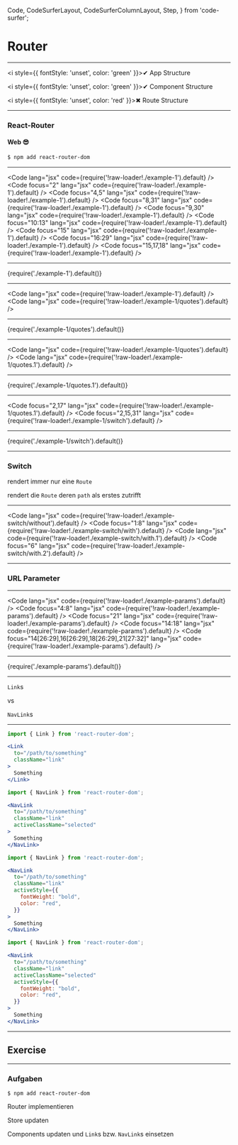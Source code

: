 
  Code,
  CodeSurferLayout,
  CodeSurferColumnLayout,
  Step,
} from 'code-surfer';


# Router

---

<Appear>

<i style={{ fontStyle: 'unset', color: 'green' }}>✔</i> App Structure

<i style={{ fontStyle: 'unset', color: 'green' }}>✔</i> Component Structure

<i style={{ fontStyle: 'unset', color: 'red' }}>✖</i> Route Structure

</Appear>

---

### React-Router

<Appear>

#### Web 😎

<div>

```bash
$ npm add react-router-dom
```

</div>

</Appear>

---

<CodeSurferLayout>

<Code lang="jsx" code={require('!raw-loader!./example-1').default} />
<Code focus="2" lang="jsx" code={require('!raw-loader!./example-1').default} />
<Code focus="4,5" lang="jsx" code={require('!raw-loader!./example-1').default} />
<Code focus="8,31" lang="jsx" code={require('!raw-loader!./example-1').default} />
<Code focus="9,30" lang="jsx" code={require('!raw-loader!./example-1').default} />
<Code focus="10:13" lang="jsx" code={require('!raw-loader!./example-1').default} />
<Code focus="15" lang="jsx" code={require('!raw-loader!./example-1').default} />
<Code focus="16:29" lang="jsx" code={require('!raw-loader!./example-1').default} />
<Code focus="15,17,18" lang="jsx" code={require('!raw-loader!./example-1').default} />

</CodeSurferLayout>

---

<div style={{ width: '50vw', transform: 'scale(1.5)' }}>
{require('./example-1').default()}
</div>

---

<CodeSurferLayout>

<Code lang="jsx" code={require('!raw-loader!./example-1').default} />
<Code lang="jsx" code={require('!raw-loader!./example-1/quotes').default} />

</CodeSurferLayout>

---

<div style={{ width: '50vw', transform: 'scale(1.5)' }}>
{require('./example-1/quotes').default()}
</div>

---

<CodeSurferLayout>

<Code lang="jsx" code={require('!raw-loader!./example-1/quotes').default} />
<Code lang="jsx" code={require('!raw-loader!./example-1/quotes.1').default} />

</CodeSurferLayout>

---

<div style={{ width: '50vw', transform: 'scale(1.5)' }}>
{require('./example-1/quotes.1').default()}
</div>

---

<CodeSurferLayout>

<Code focus="2,17" lang="jsx" code={require('!raw-loader!./example-1/quotes.1').default} />
<Code focus="2,15,31" lang="jsx" code={require('!raw-loader!./example-1/switch').default} />

</CodeSurferLayout>

---

<div style={{ width: '50vw', transform: 'scale(1.5)' }}>
{require('./example-1/switch').default()}
</div>

---

### Switch

<Appear>

rendert immer nur eine `Route`

rendert die `Route` deren `path` als erstes zutrifft

</Appear>

---

<CodeSurferLayout>

<Code lang="jsx" code={require('!raw-loader!./example-switch/without').default} />
<Code focus="1:8" lang="jsx" code={require('!raw-loader!./example-switch/with').default} />
<Code lang="jsx" code={require('!raw-loader!./example-switch/with.1').default} />
<Code focus="6" lang="jsx" code={require('!raw-loader!./example-switch/with.2').default} />

</CodeSurferLayout>

---

### URL Parameter

---

<CodeSurferLayout>

<Code lang="jsx" code={require('!raw-loader!./example-params').default} />
<Code focus="4:8" lang="jsx" code={require('!raw-loader!./example-params').default} />
<Code focus="21" lang="jsx" code={require('!raw-loader!./example-params').default} />
<Code focus="14:18" lang="jsx" code={require('!raw-loader!./example-params').default} />
<Code focus="14[26:29],16[26:29],18[26:29],21[27:32]" lang="jsx" code={require('!raw-loader!./example-params').default} />

</CodeSurferLayout>

---

<div>
  {require('./example-params').default()}
</div>

---

`Link`s

vs

`NavLink`s

---

<CodeSurferLayout>

```jsx
import { Link } from 'react-router-dom';

<Link
  to="/path/to/something"
  className="link"
>
  Something
</Link>
```

```jsx
import { NavLink } from 'react-router-dom';

<NavLink
  to="/path/to/something"
  className="link"
  activeClassName="selected"
>
  Something
</NavLink>
```

```jsx
import { NavLink } from 'react-router-dom';

<NavLink
  to="/path/to/something"
  className="link"
  activeStyle={{
    fontWeight: "bold",
    color: "red",
  }}
>
  Something
</NavLink>
```

```jsx 6:10
import { NavLink } from 'react-router-dom';

<NavLink
  to="/path/to/something"
  className="link"
  activeClassName="selected"
  activeStyle={{
    fontWeight: "bold",
    color: "red",
  }}
>
  Something
</NavLink>
```

</CodeSurferLayout>

---

## Exercise

---

### Aufgaben

<Appear>

`$ npm add react-router-dom`

Router implementieren

Store updaten

Components updaten und `Link`s bzw. `NavLink`s einsetzen

</Appear>
